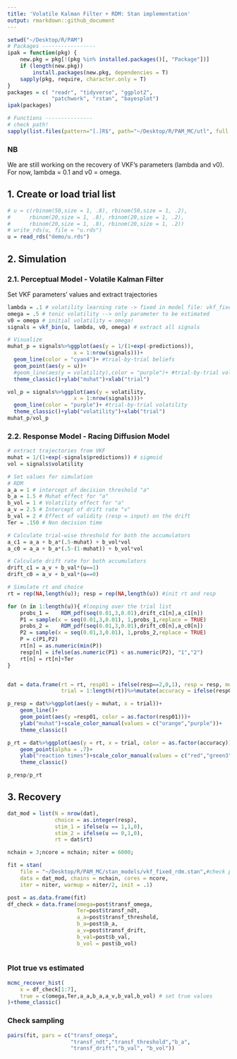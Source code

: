 ```yaml
---
title: 'Volatile Kalman Filter + RDM: Stan implementation'
output: rmarkdown::github_document
---
```


```r
setwd("~/Desktop/R/PAM")
# Packages -----------------
ipak = function(pkg) {
    new.pkg = pkg[!(pkg %in% installed.packages()[, "Package"])]
    if (length(new.pkg))
        install.packages(new.pkg, dependencies = T)
    sapply(pkg, require, character.only = T)
}
packages = c( "readr", "tidyverse", "ggplot2", 
              "patchwork", "rstan", "bayesplot")
ipak(packages)

# Functions --------------- 
# check path!
sapply(list.files(pattern="[.]R$", path="~/Desktop/R/PAM_MC/utl", full.names=TRUE), source)
```

### NB
We are still working on the recovery of VKF's parameters (lambda and v0). 
For now, lambda = 0.1 and v0 = omega.


## 1. Create or load trial list
```r
# u = c(rbinom(50,size = 1, .8), rbinom(50,size = 1, .2),
#      rbinom(20,size = 1, .8), rbinom(20,size = 1, .2),
#      rbinom(20,size = 1, .8), rbinom(20,size = 1, .2))
# write_rds(u, file = "u.rds")
u = read_rds("demo/u.rds")
```




## 2. Simulation

### 2.1. Perceptual Model - Volatile Kalman Filter 

Set VKF parameters' values and extract trajectories
```r
lambda = .1 # volatility learning rate -> fixed in model file: vkf_fixed_rdm.stan
omega = .5 # tonic volatility --> only parameter to be estimated
v0 = omega # initial volatility = omega!
signals = vkf_bin(u, lambda, v0, omega) # extract all signals

# Visualize
muhat_p = signals%>%ggplot(aes(y = 1/(1+exp(-predictions)), 
                     x = 1:nrow(signals)))+
  geom_line(color = "cyan4")+ #trial-by-trial beliefs
  geom_point(aes(y = u))+ 
  #geom_line(aes(y = volatility),color = "purple")+ #trial-by-trial volatility
  theme_classic()+ylab("muhat")+xlab("trial")

vol_p = signals%>%ggplot(aes(y = volatility, 
                     x = 1:nrow(signals)))+
  geom_line(color = "purple")+ #trial-by-trial volatility
  theme_classic()+ylab("volatility")+xlab("trial")
muhat_p/vol_p
```




### 2.2. Response Model - Racing Diffusion Model 

```r
# extract trajectories from VKF
muhat = 1/(1+exp(-signals$predictions)) # sigmoid
vol = signals$volatility

# Set values for simulation
# RDM 
a_a = 1 # intercept of decision threshold "a"
b_a = 1.5 # Muhat effect for "a"
b_vol = 1 # Volatility effect for "a"
a_v = 2.5 # Intercept of drift rate "v"
b_val = 2 # Effect of validity (resp = input) on the drift
Ter = .150 # Non decision time

# Calculate trial-wise threshold for both the accumulators
a_c1 = a_a + b_a*(.5-muhat) + b_vol*vol
a_c0 = a_a + b_a*(.5-(1-muhat)) + b_vol*vol

# Calculate drift rate for both accumulators
drift_c1 = a_v + b_val*(u==1) 
drift_c0 = a_v + b_val*(u==0) 

# Simulate rt and choice
rt = rep(NA,length(u)); resp = rep(NA,length(u)) #init rt and resp

for (n in 1:length(u)){ #looping over the trial list
    probs_1 =    RDM_pdf(seq(0.01,3,0.01),drift_c1[n],a_c1[n])
    P1 = sample(x = seq(0.01,3,0.01), 1,probs_1,replace = TRUE)
    probs_2 =    RDM_pdf(seq(0.01,3,0.01),drift_c0[n],a_c0[n])
    P2 = sample(x = seq(0.01,3,0.01), 1,probs_2,replace = TRUE)
    P = c(P1,P2)
    rt[n] = as.numeric(min(P))
    resp[n] = ifelse(as.numeric(P1) < as.numeric(P2), "1","2")
    rt[n] = rt[n]+Ter
}


dat = data.frame(rt = rt, resp01 = ifelse(resp==2,0,1), resp = resp, muhat = muhat, stim = u,
                 trial = 1:length(rt))%>%mutate(accuracy = ifelse(resp01 == stim,1,0))

p_resp = dat%>%ggplot(aes(y = muhat, x = trial))+
    geom_line()+
    geom_point(aes(y =resp01, color = as.factor(resp01)))+
    ylab("muhat")+scale_color_manual(values = c("orange","purple"))+
    theme_classic()

p_rt = dat%>%ggplot(aes(y = rt, x = trial, color = as.factor(accuracy)))+
    geom_point(alpha = .7)+
    ylab("reaction times")+scale_color_manual(values = c("red","green3"))+
    theme_classic()

p_resp/p_rt

```



## 3. Recovery

```r
dat_mod = list(N = nrow(dat),
               choice = as.integer(resp),
               stim_1 = ifelse(u == 1,1,0),
               stim_2 = ifelse(u == 0,1,0),
               rt = dat$rt)

nchain = 3;ncore = nchain; niter = 6000;

fit = stan(
    file = "~/Desktop/R/PAM_MC/stan_models/vkf_fixed_rdm.stan",#check path!!
    data = dat_mod, chains = nchain, cores = ncore,
    iter = niter, warmup = niter/2, init = .1)

post = as.data.frame(fit)
df_check = data.frame(omega=post$transf_omega,
                      Ter=post$transf_ndt,
                      a_a=post$transf_threshold,
                      b_a=post$b_a,
                      a_v=post$transf_drift,
                      b_val=post$b_val,
                      b_vol = post$b_vol)
                    
```



### Plot true vs estimated
```r
mcmc_recover_hist(
    x = df_check[1:7],
    true = c(omega,Ter,a_a,b_a,a_v,b_val,b_vol) # set true values
)+theme_classic()
```




### Check sampling
```r
pairs(fit, pars = c("transf_omega",
                    "transf_ndt","transf_threshold","b_a",
                    "transf_drift","b_val", "b_vol"))
```

